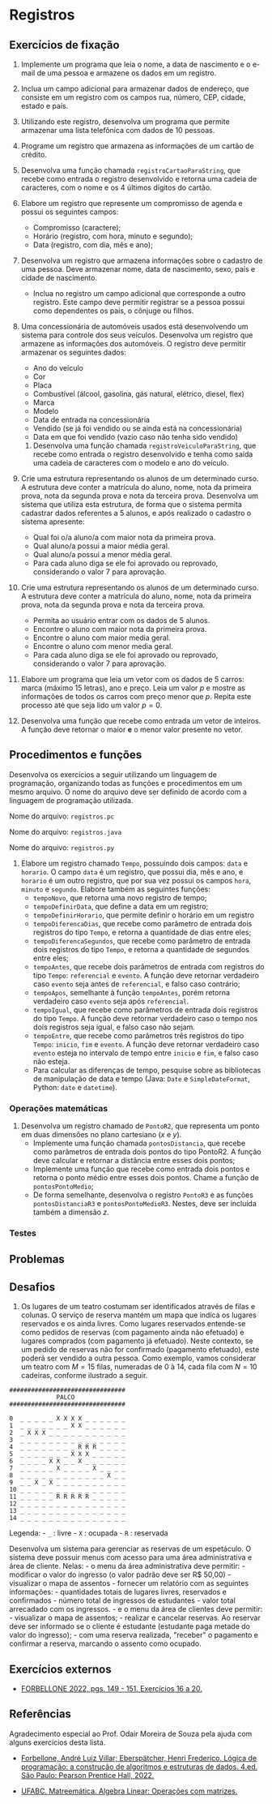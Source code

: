 

# Registros

## Exercícios de fixação

1. Implemente um programa que leia o nome, a data de nascimento e o e-mail de uma pessoa e armazene os dados em um registro.
  1. Inclua um campo adicional para armazenar dados de endereço, que consiste em um registro com os campos rua, número, CEP, cidade, estado e país.
  1. Utilizando este registro, desenvolva um programa que permite armazenar uma lista telefônica com dados de 10 pessoas.

1. Programe um registro que armazena as informações de um cartão de crédito.
  1. Desenvolva uma função chamada `registroCartaoParaString`, que recebe como entrada o registro desenvolvido e retorna uma cadeia de caracteres, com o nome e os 4 últimos dígitos do cartão.

1. Elabore um registro que represente um compromisso de agenda e possui os seguintes campos:
    - Compromisso (caractere);
    - Horário (registro, com hora, minuto e segundo);
    - Data (registro, com dia, mês e ano);

1. Desenvolva um registro que armazena informações sobre o cadastro de uma pessoa. Deve armazenar nome, data de nascimento, sexo, país e cidade de nascimento.
    - Inclua no registro um campo adicional que corresponde a outro registro. Este campo deve permitir registrar se a pessoa possui como dependentes os pais, o cônjuge ou filhos.

1. Uma concessionária de automóveis usados está desenvolvendo um sistema para controle dos seus veículos. Desenvolva um registro que armazene as informações dos automóveis. O registro deve permitir armazenar os seguintes dados:
    - Ano do veículo
    - Cor
    - Placa
    - Combustível (álcool, gasolina, gás natural, elétrico, diesel, flex)
    - Marca
    - Modelo
    - Data de entrada na concessionária
    - Vendido (se já foi vendido ou se ainda está na concessionária)
    - Data em que foi vendido (vazio caso não tenha sido vendido)
    1. Desenvolva uma função chamada `registroVeiculoParaString`, que recebe como entrada o registro desenvolvido e tenha como saída uma cadeia de caracteres com o modelo e ano do veículo.

1. Crie uma estrutura representando os alunos de um determinado curso. A estrutura deve conter a matrícula do aluno, nome, nota da primeira prova, nota da segunda prova e nota da terceira prova. Desenvolva um sistema que utiliza esta estrutura, de forma que o sistema permita cadastrar dados referentes a $5$ alunos, e após realizado o cadastro o sistema apresente:
    - Qual foi o/a aluno/a com maior nota da primeira prova.
    - Qual aluno/a possui a maior média geral.
    - Qual aluno/a possui a menor média geral.
    - Para cada aluno diga se ele foi aprovado ou reprovado, considerando o valor 7 para aprovação.

1. Crie uma estrutura representando os alunos de um determinado curso. A estrutura deve conter a matrícula do aluno, nome, nota da primeira prova, nota da segunda prova e nota da terceira prova.
    - Permita ao usuário entrar com os dados de 5 alunos.
    - Encontre o aluno com maior nota da primeira prova.
    - Encontre o aluno com maior media geral.
    - Encontre o aluno com menor media geral.
    - Para cada aluno diga se ele foi aprovado ou reprovado, considerando o valor 7 para aprovação.

1. Elabore um programa que leia um vetor com os dados de $5$ carros: marca (máximo 15 letras), ano e preço. Leia um valor $p$ e mostre as informações de todos os carros com preço menor que $p$. Repita este processo até que seja lido um valor $p = 0$.

1. Desenvolva uma função que recebe como entrada um vetor de inteiros. A função deve retornar o maior **e** o menor valor presente no vetor.

## Procedimentos e funções

Desenvolva os exercícios a seguir utilizando um linguagem de programação, organizando todas as funções e procedimentos em um mesmo arquivo. O nome do arquivo deve ser definido de acordo com a linguagem de programação utilizada.

<Tabs groupId='language'>
  <TabItem value="pseudocodigo" label="Pseudocódigo" default>

  Nome do arquivo: `registros.pc`

  </TabItem>
  <TabItem value="java" label="Java">

  Nome do arquivo: `registros.java`

  </TabItem>
  <TabItem value="python" label="Python">

 Nome do arquivo: `registros.py`

  </TabItem>
</Tabs>

1. Elabore um registro chamado `Tempo`, possuindo dois campos: `data` e `horario`. O campo `data` é um registro, que possui dia, mês e ano, e `horario` é um outro registro, que por sua vez possui os campos `hora`, `minuto` e `segundo`. Elabore também as seguintes funções:
    - `tempoNovo`, que retorna uma novo registro de tempo;
    - `tempoDefinirData`, que define a data em um registro;
    - `tempoDefinirHorario`, que permite definir o horário em um registro
    - `tempoDiferencaDias`, que recebe como parâmetro de entrada dois registros do tipo `Tempo`, e retorna a quantidade de dias entre eles;
    - `tempoDiferencaSegundos`,  que recebe como parâmetro de entrada dois registros do tipo `Tempo`, e retorna a quantidade de segundos entre eles;
    - `tempoAntes`, que recebe dois parâmetros de entrada com registros do tipo `Tempo`: `referencial` e `evento`. A função deve retornar verdadeiro caso `evento` seja antes de `referencial`, e falso caso contrário;
    - `tempoApos`,  semelhante à função `tempoAntes`, porém retorna verdadeiro caso `evento` seja após `referencial`.
    - `tempoIgual`, que recebe como parâmetros de entrada dois registros do tipo `Tempo`. A função deve retornar verdadeiro caso o tempo nos dois registros seja igual, e falso caso não sejam.
    - `tempoEntre`, que recebe como parâmetros três registros do tipo `Tempo`: `inicio`, `fim` e `evento`. A função deve retornar verdadeiro caso `evento` esteja no intervalo de tempo entre `inicio` e `fim`, e falso caso não esteja. 
    - Para calcular as diferenças de tempo, pesquise sobre as bibliotecas de manipulação de data e tempo (Java: `Date` e `SimpleDateFormat`, Python: `date` e `datetime`).


### Operações matemáticas

1. Desenvolva um registro chamado de `PontoR2`, que representa um ponto em duas dimensões no plano cartesiano ($x$ e $y$).
    - Implemente uma função chamada `pontosDistancia`, que recebe como parâmetros de entrada dois pontos do tipo PontoR2. A função deve calcular e retornar a distância entre esses dois pontos;
    - Implemente uma função que recebe como entrada dois pontos e retorna o ponto médio entre esses dois pontos. Chame a função de `pontosPontoMedio`;
    - De forma semelhante, desenvolva o registro `PontoR3` e as funções `pontosDistanciaR3` e `pontosPontoMedioR3`. Nestes, deve ser incluída também a dimensão $z$.



 ### Testes

## Problemas

## Desafios

1. Os lugares de um teatro costumam ser identificados através de filas e colunas. O serviço de reserva mantém um mapa que indica os lugares reservados e os ainda livres. Como lugares reservados entende-se como pedidos de reservas (com pagamento ainda não efetuado) e lugares comprados (com pagamento já efetuado). Neste contexto, se um pedido de reservas não for confirmado (pagamento efetuado), este poderá ser vendido a outra pessoa. Como exemplo, vamos considerar um teatro com $M = 15$ filas, numeradas de $0$ à $14$, cada fila com $N = 10$ cadeiras, conforme ilustrado a seguir.

  ```
  ################################
               PALCO
  ################################
          
  0  _ _ _ _ _ X X X X _ _ _ _ _ _
  1  _ _ _ _ _ _ _ X X _ _ _ _ _ _
  2  _ X X X _ _ _ _ _ _ _ _ _ _ _
  3  _ _ _ _ _ _ _ _ _ _ _ _ _ _ _
  4  _ _ _ _ _ _ _ _ R R R _ _ _ _
  5  _ _ _ _ _ _ _ X X X _ _ _ _ _
  6  _ _ _ _ X X _ _ X _ _ _ _ _ _
  7  _ _ _ _ _ X _ _ _ _ X _ _ _ _
  8  _ _ _ _ _ _ _ _ _ _ _ _ X _ _
  9  _ _ X _ X _ _ _ _ _ _ _ _ _ _
  10 _ _ _ _ _ _ _ _ _ _ _ _ _ _ _
  11 _ _ _ _ _ R R R R R _ _ _ _ _
  12 _ _ _ _ _ _ _ _ _ _ _ _ _ _ _
  13 _ _ _ _ _ _ _ _ _ _ _ _ _ _ _
  14 _ _ _ _ _ _ _ _ _ _ _ _ _ _ _
  ```

  Legenda:
    - `_` : livre
    - `X` : ocupada
    - `R` : reservada

  Desenvolva um sistema para gerenciar as reservas de um espetáculo. O sistema deve possuir menus com acesso para uma área administrativa e área de cliente. Nelas:
    - o menu da área administrativa deve permitir:
      - modificar o valor do ingresso (o valor padrão deve ser R$ 50,00)
      - visualizar o mapa de assentos
      - fornecer um relatório com as seguintes informações:
        - quantidades totais de lugares livres, reservados e confirmados
        - número total de ingressos de estudantes
        - valor total arrecadado com os ingressos.
    - e o menu da área de clientes deve permitir:
      - visualizar o mapa de assentos;
      - realizar e cancelar reservas. Ao reservar deve ser informado se o cliente é estudante (estudante paga metade do valor do ingresso);
      - com uma reserva realizada, "receber" o pagamento e confirmar a reserva, marcando o assento como ocupado.

## Exercícios externos

- [FORBELLONE 2022, pgs. 149 - 151. Exercícios 16 a 20.](https://plataforma.bvirtual.com.br/Leitor/Publicacao/200078/pdf/173)

## Referências

Agradecimento especial ao Prof. Odair Moreira de Souza pela ajuda com alguns exercícios desta lista.

- [Forbellone, André Luiz Villar; Eberspätcher, Henri Frederico. Lógica de programação: a construção de algoritmos e estruturas de dados. 4.ed. São Paulo: Pearson Prentice Hall, 2022.](https://plataforma.bvirtual.com.br/Leitor/Publicacao/323/pdf/)

- [UFABC. Matreemática. Algebra Linear: Operações com matrizes.](https://lirte.pesquisa.ufabc.edu.br/matreematica/a-matematica-do-cotidiano/ramos/algebra/algebra-linear/operacoes-com-matrizes)


